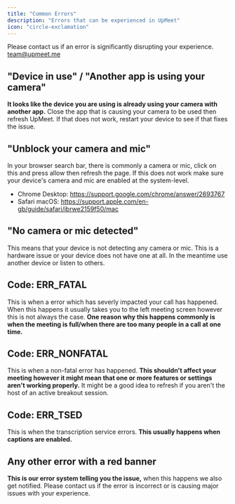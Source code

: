 ```yaml
---
title: "Common Errors"
description: "Errors that can be experienced in UpMeet"
icon: "circle-exclamation"
---
```


<Note>Please contact us if an error is significantly disrupting your experience. team@upmeet.me</Note>

## "Device in use" / "Another app is using your camera"
**It looks like the device you are using is already using your camera with another
app.** Close the app that is causing your camera to be used then refresh UpMeet.
If that does not work, restart your device to see if that fixes the issue.

## "Unblock your camera and mic"
In your browser search bar, there is commonly a camera or mic, click on this and
press allow then refresh the page. If this does not work make sure your device's
camera and mic are enabled at the system-level.
- Chrome Desktop: https://support.google.com/chrome/answer/2693767
- Safari macOS: https://support.apple.com/en-gb/guide/safari/ibrwe2159f50/mac

## "No camera or mic detected"
This means that your device is not detecting any camera or mic. This is a
hardware issue or your device does not have one at all. In the meantime use
another device or listen to others.

## Code: ERR_FATAL
This is when a error which has severly impacted your call has happened. When this happens it usually takes you to the left meeting screen however this is not always the case.
**One reason why this happens commonly is when the meeting is full/when there are too many people in a call at one time.**

## Code: ERR_NONFATAL
This is when a non-fatal error has happened. **This shouldn't affect your meeting however it might mean that one or more features or settings aren't working properly.** It might be a good idea to refresh if you aren't the host of an active breakout session.

## Code: ERR_TSED
This is when the transcription service errors. **This usually happens when captions are enabled.**

## Any other error with a red banner
**This is our error system telling you the issue,** when this happens we also get notified. Please contact us if the error is incorrect or is causing major issues with your experience.
